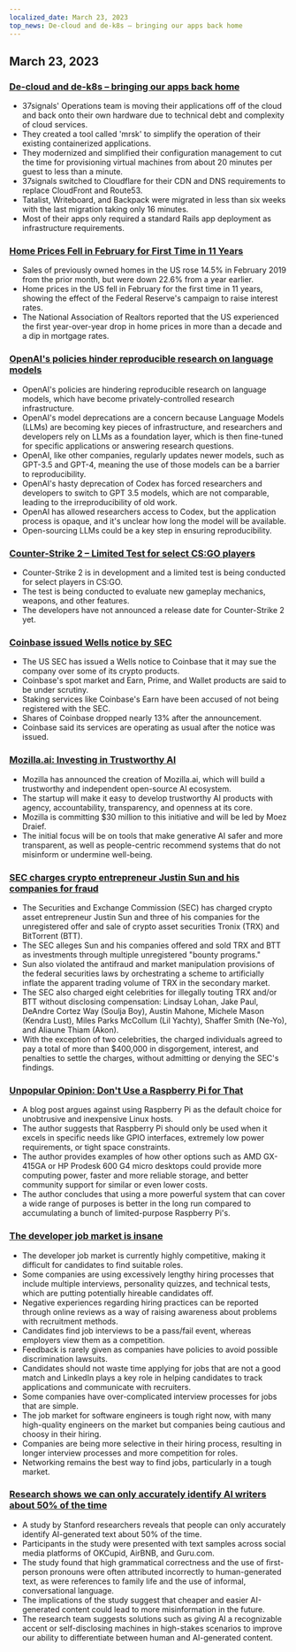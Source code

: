 ```yaml
---
localized_date: March 23, 2023
top_news: De-cloud and de-k8s – bringing our apps back home
---
```










<CallToAction />

<Steps>

## March 23, 2023

### [De-cloud and de-k8s – bringing our apps back home](https://dev.37signals.com/bringing-our-apps-back-home/?ref=hackernewsgpt.com)

- 37signals' Operations team is moving their applications off of the cloud and back onto their own hardware due to technical debt and complexity of cloud services.
- They created a tool called 'mrsk' to simplify the operation of their existing containerized applications.
- They modernized and simplified their configuration management to cut the time for provisioning virtual machines from about 20 minutes per guest to less than a minute.
- 37signals switched to Cloudflare for their CDN and DNS requirements to replace CloudFront and Route53.
- Tatalist, Writeboard, and Backpack were migrated in less than six weeks with the last migration taking only 16 minutes.
- Most of their apps only required a standard Rails app deployment as infrastructure requirements.

### [Home Prices Fell in February for First Time in 11 Years](https://www.wsj.com/articles/home-prices-fell-in-february-for-first-time-in-11-years-73df0107?ref=hackernewsgpt.com)

- Sales of previously owned homes in the US rose 14.5% in February 2019 from the prior month, but were down 22.6% from a year earlier.
- Home prices in the US fell in February for the first time in 11 years, showing the effect of the Federal Reserve's campaign to raise interest rates.
- The National Association of Realtors reported that the US experienced the first year-over-year drop in home prices in more than a decade and a dip in mortgage rates.

### [OpenAI's policies hinder reproducible research on language models](https://aisnakeoil.substack.com/p/openais-policies-hinder-reproducible?ref=hackernewsgpt.com)

- OpenAI's policies are hindering reproducible research on language models, which have become privately-controlled research infrastructure.
- OpenAI's model deprecations are a concern because Language Models (LLMs) are becoming key pieces of infrastructure, and researchers and developers rely on LLMs as a foundation layer, which is then fine-tuned for specific applications or answering research questions.
- OpenAI, like other companies, regularly updates newer models, such as GPT-3.5 and GPT-4, meaning the use of those models can be a barrier to reproducibility.
- OpenAI's hasty deprecation of Codex has forced researchers and developers to switch to GPT 3.5 models, which are not comparable, leading to the irreproducibility of old work.
- OpenAI has allowed researchers access to Codex, but the application process is opaque, and it's unclear how long the model will be available.
- Open-sourcing LLMs could be a key step in ensuring reproducibility.

### [Counter-Strike 2 – Limited Test for select CS:GO players](https://counter-strike.net/cs2?ref=hackernewsgpt.com)

- Counter-Strike 2 is in development and a limited test is being conducted for select players in CS:GO.
- The test is being conducted to evaluate new gameplay mechanics, weapons, and other features.
- The developers have not announced a release date for Counter-Strike 2 yet.

### [Coinbase issued Wells notice by SEC](https://www.reuters.com/legal/coinbase-issued-wells-notice-by-sec-2023-03-22/?ref=hackernewsgpt.com)

- The US SEC has issued a Wells notice to Coinbase that it may sue the company over some of its crypto products.
- Coinbase's spot market and Earn, Prime, and Wallet products are said to be under scrutiny.
- Staking services like Coinbase's Earn have been accused of not being registered with the SEC.
- Shares of Coinbase dropped nearly 13% after the announcement.
- Coinbase said its services are operating as usual after the notice was issued.

### [Mozilla.ai: Investing in Trustworthy AI](https://blog.mozilla.org/en/mozilla/introducing-mozilla-ai-investing-in-trustworthy-ai/?ref=hackernewsgpt.com)

- Mozilla has announced the creation of Mozilla.ai, which will build a trustworthy and independent open-source AI ecosystem.
- The startup will make it easy to develop trustworthy AI products with agency, accountability, transparency, and openness at its core.
- Mozilla is committing $30 million to this initiative and will be led by Moez Draief.
- The initial focus will be on tools that make generative AI safer and more transparent, as well as people-centric recommend systems that do not misinform or undermine well-being.

### [SEC charges crypto entrepreneur Justin Sun and his companies for fraud](https://www.sec.gov/news/press-release/2023-59?ref=hackernewsgpt.com)

- The Securities and Exchange Commission (SEC) has charged crypto asset entrepreneur Justin Sun and three of his companies for the unregistered offer and sale of crypto asset securities Tronix (TRX) and BitTorrent (BTT).
- The SEC alleges Sun and his companies offered and sold TRX and BTT as investments through multiple unregistered "bounty programs."
- Sun also violated the antifraud and market manipulation provisions of the federal securities laws by orchestrating a scheme to artificially inflate the apparent trading volume of TRX in the secondary market.
- The SEC also charged eight celebrities for illegally touting TRX and/or BTT without disclosing compensation: Lindsay Lohan, Jake Paul, DeAndre Cortez Way (Soulja Boy), Austin Mahone, Michele Mason (Kendra Lust), Miles Parks McCollum (Lil Yachty), Shaffer Smith (Ne-Yo), and Aliaune Thiam (Akon).
- With the exception of two celebrities, the charged individuals agreed to pay a total of more than $400,000 in disgorgement, interest, and penalties to settle the charges, without admitting or denying the SEC's findings.

### [Unpopular Opinion: Don't Use a Raspberry Pi for That](https://set-inform.com/2021/08/24/unpopular-opinion-dont-use-a-raspberry-pi-for-that/?ref=hackernewsgpt.com)

- A blog post argues against using Raspberry Pi as the default choice for unobtrusive and inexpensive Linux hosts.
- The author suggests that Raspberry Pi should only be used when it excels in specific needs like GPIO interfaces, extremely low power requirements, or tight space constraints.
- The author provides examples of how other options such as AMD GX-415GA or HP Prodesk 600 G4 micro desktops could provide more computing power, faster and more reliable storage, and better community support for similar or even lower costs.
- The author concludes that using a more powerful system that can cover a wide range of purposes is better in the long run compared to accumulating a bunch of limited-purpose Raspberry Pi's.

### [The developer job market is insane](https://old.reddit.com/r/ExperiencedDevs/comments/11xq5cz/the_developer_job_market_is_insane_right_now/?ref=hackernewsgpt.com)

- The developer job market is currently highly competitive, making it difficult for candidates to find suitable roles.
- Some companies are using excessively lengthy hiring processes that include multiple interviews, personality quizzes, and technical tests, which are putting potentially hireable candidates off.
- Negative experiences regarding hiring practices can be reported through online reviews as a way of raising awareness about problems with recruitment methods.
- Candidates find job interviews to be a pass/fail event, whereas employers view them as a competition.
- Feedback is rarely given as companies have policies to avoid possible discrimination lawsuits.
- Candidates should not waste time applying for jobs that are not a good match and LinkedIn plays a key role in helping candidates to track applications and communicate with recruiters.
- Some companies have over-complicated interview processes for jobs that are simple.
- The job market for software engineers is tough right now, with many high-quality engineers on the market but companies being cautious and choosy in their hiring.
- Companies are being more selective in their hiring process, resulting in longer interview processes and more competition for roles.
- Networking remains the best way to find jobs, particularly in a tough market.

### [Research shows we can only accurately identify AI writers about 50% of the time](https://hai.stanford.edu/news/was-written-human-or-ai-tsu?ref=hackernewsgpt.com)

- A study by Stanford researchers reveals that people can only accurately identify AI-generated text about 50% of the time.
- Participants in the study were presented with text samples across social media platforms of OKCupid, AirBNB, and Guru.com.
- The study found that high grammatical correctness and the use of first-person pronouns were often attributed incorrectly to human-generated text, as were references to family life and the use of informal, conversational language.
- The implications of the study suggest that cheaper and easier AI-generated content could lead to more misinformation in the future.
- The research team suggests solutions such as giving AI a recognizable accent or self-disclosing machines in high-stakes scenarios to improve our ability to differentiate between human and AI-generated content.

</Steps>
